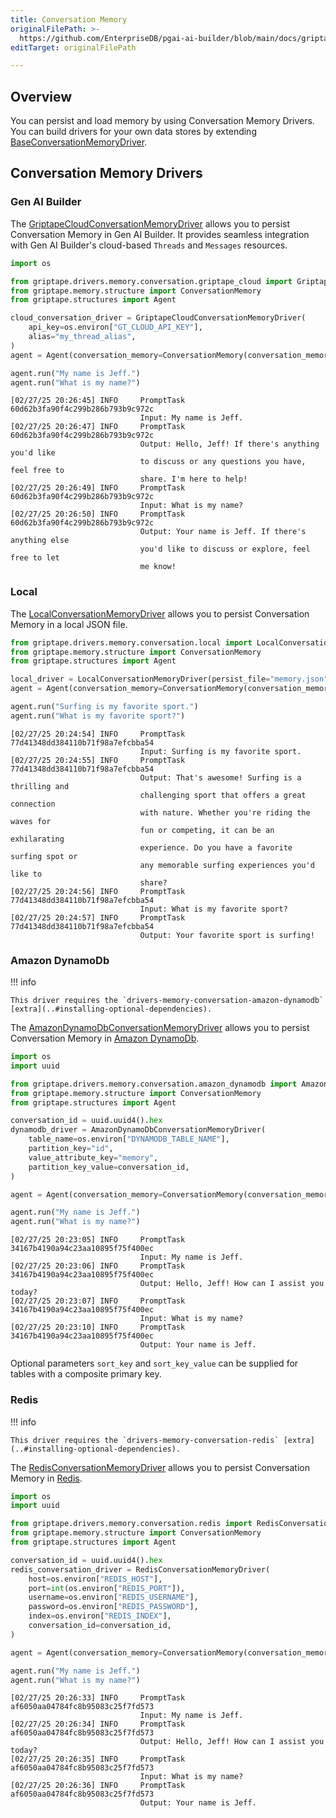 ```yaml
---
title: Conversation Memory
originalFilePath: >-
  https://github.com/EnterpriseDB/pgai-ai-builder/blob/main/docs/griptape-framework/drivers/conversation-memory-drivers.md
editTarget: originalFilePath

---
```


## Overview

You can persist and load memory by using Conversation Memory Drivers. You can build drivers for your own data stores by extending [BaseConversationMemoryDriver](../reference/drivers/memory/conversation/base_conversation_memory_driver.mdx).

## Conversation Memory Drivers

### Gen AI Builder

The [GriptapeCloudConversationMemoryDriver](../reference/drivers/memory/conversation/griptape_cloud_conversation_memory_driver.mdx) allows you to persist Conversation Memory in Gen AI Builder. It provides seamless integration with Gen AI Builder's cloud-based `Threads` and `Messages` resources.

<TabContainer>
<Tab title="Code">

```python
import os

from griptape.drivers.memory.conversation.griptape_cloud import GriptapeCloudConversationMemoryDriver
from griptape.memory.structure import ConversationMemory
from griptape.structures import Agent

cloud_conversation_driver = GriptapeCloudConversationMemoryDriver(
    api_key=os.environ["GT_CLOUD_API_KEY"],
    alias="my_thread_alias",
)
agent = Agent(conversation_memory=ConversationMemory(conversation_memory_driver=cloud_conversation_driver))

agent.run("My name is Jeff.")
agent.run("What is my name?")

```

</Tab>

<Tab title="Logs">

```text
[02/27/25 20:26:45] INFO     PromptTask 60d62b3fa90f4c299b286b793b9c972c        
                             Input: My name is Jeff.                            
[02/27/25 20:26:47] INFO     PromptTask 60d62b3fa90f4c299b286b793b9c972c        
                             Output: Hello, Jeff! If there's anything you'd like
                             to discuss or any questions you have, feel free to 
                             share. I'm here to help!                           
[02/27/25 20:26:49] INFO     PromptTask 60d62b3fa90f4c299b286b793b9c972c        
                             Input: What is my name?                            
[02/27/25 20:26:50] INFO     PromptTask 60d62b3fa90f4c299b286b793b9c972c        
                             Output: Your name is Jeff. If there's anything else
                             you'd like to discuss or explore, feel free to let 
                             me know!                                           

```

</Tab>
</TabContainer>

### Local

The [LocalConversationMemoryDriver](../reference/drivers/memory/conversation/local_conversation_memory_driver.mdx) allows you to persist Conversation Memory in a local JSON file.

<TabContainer>
<Tab title="Code">

```python
from griptape.drivers.memory.conversation.local import LocalConversationMemoryDriver
from griptape.memory.structure import ConversationMemory
from griptape.structures import Agent

local_driver = LocalConversationMemoryDriver(persist_file="memory.json")
agent = Agent(conversation_memory=ConversationMemory(conversation_memory_driver=local_driver))

agent.run("Surfing is my favorite sport.")
agent.run("What is my favorite sport?")

```

</Tab>

<Tab title="Logs">

```text
[02/27/25 20:24:54] INFO     PromptTask 77d41348dd384110b71f98a7efcbba54        
                             Input: Surfing is my favorite sport.               
[02/27/25 20:24:55] INFO     PromptTask 77d41348dd384110b71f98a7efcbba54        
                             Output: That's awesome! Surfing is a thrilling and 
                             challenging sport that offers a great connection   
                             with nature. Whether you're riding the waves for   
                             fun or competing, it can be an exhilarating        
                             experience. Do you have a favorite surfing spot or 
                             any memorable surfing experiences you'd like to    
                             share?                                             
[02/27/25 20:24:56] INFO     PromptTask 77d41348dd384110b71f98a7efcbba54        
                             Input: What is my favorite sport?                  
[02/27/25 20:24:57] INFO     PromptTask 77d41348dd384110b71f98a7efcbba54        
                             Output: Your favorite sport is surfing!            

```

</Tab>
</TabContainer>

### Amazon DynamoDb

!!! info

    This driver requires the `drivers-memory-conversation-amazon-dynamodb` [extra](..#installing-optional-dependencies).

The [AmazonDynamoDbConversationMemoryDriver](../reference/drivers/memory/conversation/amazon_dynamodb_conversation_memory_driver.mdx) allows you to persist Conversation Memory in [Amazon DynamoDb](https://aws.amazon.com/dynamodb/).

<TabContainer>
<Tab title="Code">

```python
import os
import uuid

from griptape.drivers.memory.conversation.amazon_dynamodb import AmazonDynamoDbConversationMemoryDriver
from griptape.memory.structure import ConversationMemory
from griptape.structures import Agent

conversation_id = uuid.uuid4().hex
dynamodb_driver = AmazonDynamoDbConversationMemoryDriver(
    table_name=os.environ["DYNAMODB_TABLE_NAME"],
    partition_key="id",
    value_attribute_key="memory",
    partition_key_value=conversation_id,
)

agent = Agent(conversation_memory=ConversationMemory(conversation_memory_driver=dynamodb_driver))

agent.run("My name is Jeff.")
agent.run("What is my name?")

```

</Tab>

<Tab title="Logs">

```text
[02/27/25 20:23:05] INFO     PromptTask 34167b4190a94c23aa10895f75f400ec        
                             Input: My name is Jeff.                            
[02/27/25 20:23:06] INFO     PromptTask 34167b4190a94c23aa10895f75f400ec        
                             Output: Hello, Jeff! How can I assist you today?   
[02/27/25 20:23:07] INFO     PromptTask 34167b4190a94c23aa10895f75f400ec        
                             Input: What is my name?                            
[02/27/25 20:23:10] INFO     PromptTask 34167b4190a94c23aa10895f75f400ec        
                             Output: Your name is Jeff.                         

```

</Tab>
</TabContainer>

Optional parameters `sort_key` and `sort_key_value` can be supplied for tables with a composite primary key.

### Redis

!!! info

    This driver requires the `drivers-memory-conversation-redis` [extra](..#installing-optional-dependencies).

The [RedisConversationMemoryDriver](../reference/drivers/memory/conversation/redis_conversation_memory_driver.mdx) allows you to persist Conversation Memory in [Redis](https://redis.io/).

<TabContainer>
<Tab title="Code">

```python
import os
import uuid

from griptape.drivers.memory.conversation.redis import RedisConversationMemoryDriver
from griptape.memory.structure import ConversationMemory
from griptape.structures import Agent

conversation_id = uuid.uuid4().hex
redis_conversation_driver = RedisConversationMemoryDriver(
    host=os.environ["REDIS_HOST"],
    port=int(os.environ["REDIS_PORT"]),
    username=os.environ["REDIS_USERNAME"],
    password=os.environ["REDIS_PASSWORD"],
    index=os.environ["REDIS_INDEX"],
    conversation_id=conversation_id,
)

agent = Agent(conversation_memory=ConversationMemory(conversation_memory_driver=redis_conversation_driver))

agent.run("My name is Jeff.")
agent.run("What is my name?")

```

</Tab>

<Tab title="Logs">

```text
[02/27/25 20:26:33] INFO     PromptTask af6050aa04784fc8b95083c25f7fd573        
                             Input: My name is Jeff.                            
[02/27/25 20:26:34] INFO     PromptTask af6050aa04784fc8b95083c25f7fd573        
                             Output: Hello, Jeff! How can I assist you today?   
[02/27/25 20:26:35] INFO     PromptTask af6050aa04784fc8b95083c25f7fd573        
                             Input: What is my name?                            
[02/27/25 20:26:36] INFO     PromptTask af6050aa04784fc8b95083c25f7fd573        
                             Output: Your name is Jeff.                         

```

</Tab>
</TabContainer>
